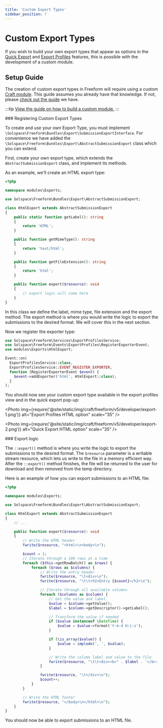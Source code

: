 ```yaml
---
title: 'Custom Export Types'
sidebar_position: 7
---
```



# Custom Export Types<Badge type="feature" text="New in 5.0+" />

If you wish to build your own export types that appear as options in the [Quick Export](../submissions/exporting.mdx#quick-export) and [Export Profiles](../submissions/exporting.mdx#export-profiles) features, this is possible with the development of a custom module.

## Setup Guide

The creation of custom export types in Freeform will require using a custom [Craft module](https://craftcms.com/docs/5.x/extend/module-guide.html). This guide assumes you already have that knowledge. If not, please [check out the guide](../guides/guide/building-a-custom-module.mdx) we have.

:::tip
[View the guide on how to build a custom module.](../guides/guide/building-a-custom-module.mdx)
:::

<VerticalStepWrapper>
<StepMarkdown>
### Registering Custom Export Types

To create and use your own Export Type, you must implement `\Solspace\Freeform\Bundles\Export\SubmissionExportInterface`. For convenience we have added the `\Solspace\Freeform\Bundles\Export\AbstractSubmissionExport` class which you can extend.

First, create your own export type, which extends the `AbstractSubmissionExport` class, and implement its methods.

As an example, we'll create an HTML export type:

```php showLineNumbers
<?php

namespace modules\Exports;

use Solspace\Freeform\Bundles\Export\AbstractSubmissionExport;

class HtmlExport extends AbstractSubmissionExport
{
    public static function getLabel(): string
    {
        return 'HTML';
    }

    public function getMimeType(): string
    {
        return 'text/html';
    }

    public function getFileExtension(): string
    {
        return 'html';
    }

    public function export($resource): void
    {
        // export logic will come here
    }
}
```

In this class we define the label, mime type, file extension and the export method. The export method is where you would write the logic to export the submissions to the desired format. We will cover this in the next section.

</StepMarkdown>
<StepMarkdown>

Now we register the exporter type:

```php showLineNumbers
use Solspace\Freeform\Services\ExportProfilesService;
use Solspace\Freeform\Events\ExportProfiles\RegisterExporterEvent;
use modules\Exports\HtmlExport;

Event::on(
  ExportProfilesService::class,
  ExportProfilesService::EVENT_REGISTER_EXPORTER,
  function (RegisterExporterEvent $event) {
    $event->addExporter('html', HtmlExport::class);
  }
);
```

</StepMarkdown>
<StepMarkdown>

You should now see your custom export type available in the export profiles view and in the quick export pop-up:

<Photo
  img={require('@site/static/img/craft/freeform/v5/developer/export-1.png')}
  alt="Export Profiles HTML option"
  scale="35"
/>

<Photo
  img={require('@site/static/img/craft/freeform/v5/developer/export-2.png')}
  alt="Quick Export HTML option"
  scale="35"
/>

</StepMarkdown>
<StepMarkdown>
### Export logic

The `::export()` method is where you write the logic to export the submissions to the desired format. The `$resource` parameter is a writable stream resource, which lets us write to the file in a memory efficient way. After the `::export()` method finishes, the file will be returned to the user for download and then removed from the temp directory.

Here is an example of how you can export submissions to an HTML file:

```php showLineNumbers
<?php

namespace modules\Exports;

use Solspace\Freeform\Bundles\Export\AbstractSubmissionExport;

class HtmlExport extends AbstractSubmissionExport
{
    // ...

    public function export($resource): void
    {
        // Write the HTML header
        fwrite($resource, "<html>\n<body>\n");

        $count = 1;
        // Iterate through a 100 rows at a time
        foreach ($this->getRowBatch() as $rows) {
            foreach ($rows as $columns) {
                // Write the entry header
                fwrite($resource, "\t<div>\n");
                fwrite($resource, "\t\t<h2>Entry {$count}</h2>\n");

                // Iterate through all available columns
                foreach ($columns as $column) {
                    // Get the value and label
                    $value = $column->getValue();
                    $label = $column->getDescriptor()->getLabel();

                    // Transform the value if needed
                    if ($value instanceof \DateTime) {
                        $value = $value->format('Y-m-d H:i:s');
                    }

                    if (\is_array($value)) {
                        $value = implode(', ', $value);
                    }

                    // Write the column label and value to the file
                    fwrite($resource, "\t\t<div><b>" . $label . '</b>: ' . $value . "</div>\n");
                }

                fwrite($resource, "\t</div>\n");
                $count++;
            }
        }

        // Write the HTML footer
        fwrite($resource, "</body>\n</html>\n");
    }
}
```

</StepMarkdown>
</VerticalStepWrapper>

You should now be able to export submissions to an HTML file.

